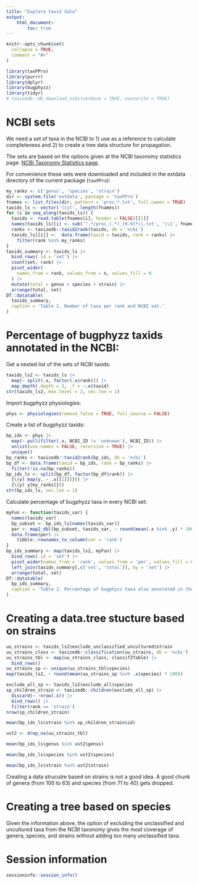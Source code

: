 ```yaml
---
title: "Explore taxid data"
output:
    html_document:
        toc: true
---
```


```r
knitr::opts_chunk$set(
  collapse = TRUE,
  comment = "#>"
)
```

```r
library(taxPPro)
library(purrr)
library(dplyr)
library(bugphyzz)
library(tidyr)
# taxizedb::db_download_ncbi(verbose = TRUE, overwrite = TRUE)
```

# NCBI sets

We need a set of taxa in the NCBI to 1) use as a reference to calculate
completeness and 2) to create a tree data structure for propagation.

The sets are based on the options given at the NCBI taxonomy statistics page:
[NCBI Taxonomy Statistics page](https://www.ncbi.nlm.nih.gov/Taxonomy/taxonomyhome.html/index.cgi?chapter=statistics&unclassified=hide&uncultured=hide&period=&from=&to=).

For convenience these sets were downloaded and included in the extdata
directory of the current package (`taxPPro`):

```r
my_ranks <- c('genus', 'species', 'strain')
dir <- system.file('extdata', package = 'taxPPro')
fnames <- list.files(dir, pattern = 'proc.*.txt', full.names = TRUE)
taxids_ls <- vector('list', length(fnames))
for (i in seq_along(taxids_ls)) {
  taxids <- read.table(fnames[i], header = FALSE)[[1]]
  names(taxids_ls)[i] <- sub('^.*/proc_(.*)_[0-9]*\\.txt', '\\1', fnames[i])
  ranks <- taxizedb::taxid2rank(taxids, db = 'ncbi')
  taxids_ls[[i]] <-  data.frame(taxid = taxids, rank = ranks) |> 
    filter(rank %in% my_ranks) 
}
taxids_summary <- taxids_ls |> 
  bind_rows(.id = 'set') |> 
  count(set, rank) |> 
  pivot_wider(
    names_from = rank, values_from = n, values_fill = 0
  ) |> 
  mutate(total = genus + species + strain) |> 
  arrange(total, set)
DT::datatable(
  taxids_summary, 
  caption = 'Table 1. Number of taxa per rank and NCBI set.'
)
```

# Percentage of bugphyzz taxids annotated in the NCBI:

Get a nested list of the sets of NCBI taxids:

```r
taxids_ls2 <- taxids_ls |> 
  map(~ split(.x, factor(.x$rank))) |> 
  map_depth(.depth = 2, .f = ~.x$taxid)
str(taxids_ls2, max.level = 2, vec.len = 1)
```

Import bugphyzz physiologies:

```r
phys <- physiologies(remove_false = TRUE, full_source = FALSE)
```

Create a list of bugphyzz taxids:

```r
bp_ids <- phys |> 
  map(~ pull(filter(.x, NCBI_ID != 'unknown'), NCBI_ID)) |> 
  unlist(use.names = FALSE, recursive = TRUE) |> 
  unique()
bp_ranks <- taxizedb::taxid2rank(bp_ids, db = 'ncbi')
bp_df <- data.frame(taxid = bp_ids, rank = bp_ranks) |> 
  filter(!is.na(bp_ranks))
bp_ids_ls <- split(bp_df, factor(bp_df$rank)) |> 
  {\(y) map(y, ~ .x[[1]])}() |> 
  {\(y) y[my_ranks]}()
str(bp_ids_ls, vec.len = 1)
```

Calculate percentage of bugphyzz taxa in every NCBI set:

```r
myFun <- function(taxids_var) {
  names(taxids_var)
  bp_subset <- bp_ids_ls[names(taxids_var)]
  per <- map2_dbl(bp_subset, taxids_var, ~ round(mean(.x %in% .y) * 100))
  data.frame(per) |> 
    tibble::rownames_to_column(var = 'rank')
}
bp_ids_summary <- map(taxids_ls2, myFun) |> 
  bind_rows(.id = 'set') |> 
  pivot_wider(names_from = 'rank', values_from = 'per', values_fill = 0) |> 
  left_join(taxids_summary[,c('set', 'total')], by = 'set') |> 
  arrange(total, set)
DT::datatable(
  bp_ids_summary,
  caption = 'Table 2. Percentage of bugphyzz taxa also annotated in the NCBI sets per rank.'
)
```
# Creating a data.tree stucture based on strains

```r
uu_strains <- taxids_ls2$exclude_unclassified_uncultured$strain
uu_strains_class <- taxizedb::classification(uu_strains, db = 'ncbi')
uu_strains_tbl <- map(uu_strains_class, classif2Table) |> 
  bind_rows()
uu_strains_sp <- unique(uu_strains_tbl$species)
map(taxids_ls2, ~ round(mean(uu_strains_sp %in% .x$species) * 100))
```

```r
exclude_all_sp <- taxids_ls2$exclude_all$species
sp_children_strain <- taxizedb::children(exclude_all_sp) |> 
  discard(~ !nrow(.x)) |> 
  bind_rows() |> 
  filter(rank == 'strain')
nrow(sp_children_strain)
```

```r
mean(bp_ids_ls$strain %in% sp_children_strain$id)
```

```r
ust2 <- drop_na(uu_strains_tbl)
```

```r
mean(bp_ids_ls$genus %in% ust2$genus)
```


```r
mean(bp_ids_ls$species %in% ust2$species)
```

```r
mean(bp_ids_ls$strain %in% ust2$strain)
```

Creating a data strucutre based on strains is not a good idea. A good chunk
of genera (from 100 to 63) and species (from 71 to 40) gets dropped.


# Creating a tree based on species



Given the information above, the option of excluding the unclassified and 
uncultured taxa from the NCBI taxonomy gives the most coverage of genera,
species, and strains without adding too many unclassified taxa.

# Session information

```r
sessioninfo::session_info()
```

